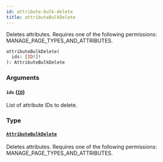```yaml
---
id: attribute-bulk-delete
title: attributeBulkDelete
---
```



Deletes attributes. Requires one of the following permissions: MANAGE_PAGE_TYPES_AND_ATTRIBUTES.

```graphql
attributeBulkDelete(
  ids: [ID!]!
): AttributeBulkDelete
```


### Arguments

#### `ids` ([`ID`](../../../developer/api-reference/scalars/id))

List of attribute IDs to delete.


### Type

#### [`AttributeBulkDelete`](../../../developer/api-reference/objects/attribute-bulk-delete) 

Deletes attributes. Requires one of the following permissions: MANAGE_PAGE_TYPES_AND_ATTRIBUTES.




